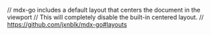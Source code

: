 // mdx-go includes a default layout that centers the document in the viewport
// This will completely disable the built-in centered layout.
// https://github.com/jxnblk/mdx-go#layouts

<Head>
	<title>Pedro Duarte 👊 Front end developer</title>
	<meta name='description' content='Front end developer. Based in London' />
	<meta name='twitter:description' content='Front end developer. Based in London' />
	<meta name='twitter:card' content='summary' />
	<meta name='twitter:site' content='@peduarte' />
	<meta name='twitter:title' content='peduarte' />
</Head>

<Readme />
<GA />

